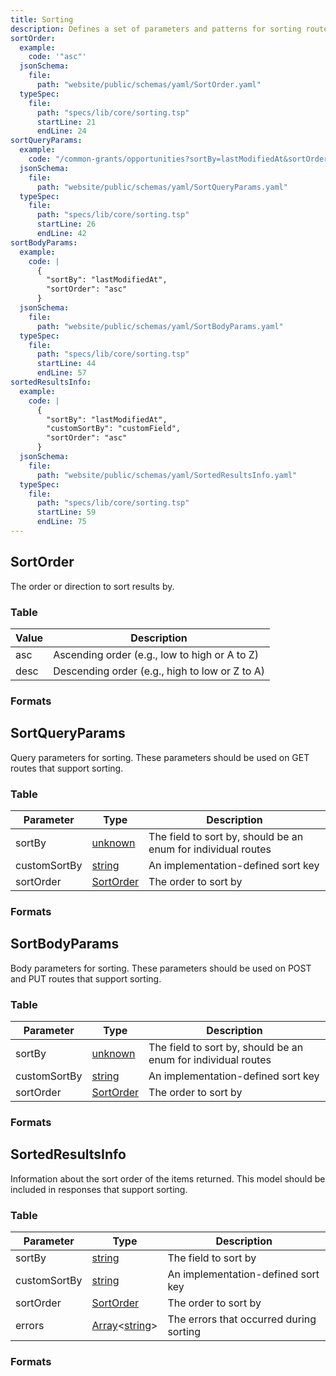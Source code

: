 ```yaml
---
title: Sorting
description: Defines a set of parameters and patterns for sorting routes
sortOrder:
  example:
    code: '"asc"'
  jsonSchema:
    file: 
      path: "website/public/schemas/yaml/SortOrder.yaml"
  typeSpec:
    file:
      path: "specs/lib/core/sorting.tsp"
      startLine: 21
      endLine: 24
sortQueryParams:
  example:
    code: "/common-grants/opportunities?sortBy=lastModifiedAt&sortOrder=asc"
  jsonSchema:
    file: 
      path: "website/public/schemas/yaml/SortQueryParams.yaml"
  typeSpec:
    file:
      path: "specs/lib/core/sorting.tsp"
      startLine: 26
      endLine: 42
sortBodyParams:
  example:
    code: |
      {
        "sortBy": "lastModifiedAt",
        "sortOrder": "asc"
      }
  jsonSchema:
    file: 
      path: "website/public/schemas/yaml/SortBodyParams.yaml"
  typeSpec:
    file:
      path: "specs/lib/core/sorting.tsp"
      startLine: 44
      endLine: 57
sortedResultsInfo:
  example:
    code: |
      {
        "sortBy": "lastModifiedAt",
        "customSortBy": "customField",
        "sortOrder": "asc"
      }
  jsonSchema:
    file: 
      path: "website/public/schemas/yaml/SortedResultsInfo.yaml"
  typeSpec:
    file:
      path: "specs/lib/core/sorting.tsp"
      startLine: 59
      endLine: 75
---
```



## SortOrder

The order or direction to sort results by.

### Table

| Value | Description                                    |
| ----- | ---------------------------------------------- |
| asc   | Ascending order (e.g., low to high or A to Z)  |
| desc  | Descending order (e.g., high to low or Z to A) |

### Formats

<SchemaFormatTabs
  example={frontmatter.sortOrder.example}
  jsonSchema={frontmatter.sortOrder.jsonSchema}
  typeSpec={frontmatter.sortOrder.typeSpec}
/>

## SortQueryParams

Query parameters for sorting. These parameters should be used on GET routes that support sorting.

### Table

| Parameter    | Type                                     | Description                                                   |
| ------------ | ---------------------------------------- | ------------------------------------------------------------- |
| sortBy       | [unknown](/protocol/types/other#unknown) | The field to sort by, should be an enum for individual routes |
| customSortBy | [string](/protocol/types/string#string)  | An implementation-defined sort key                            |
| sortOrder    | [SortOrder](#sortorder)                  | The order to sort by                                          |

### Formats

<SchemaFormatTabs
  example={frontmatter.sortQueryParams.example}
  jsonSchema={frontmatter.sortQueryParams.jsonSchema}
  typeSpec={frontmatter.sortQueryParams.typeSpec}
/>

## SortBodyParams

Body parameters for sorting. These parameters should be used on POST and PUT routes that support sorting.

### Table

| Parameter    | Type                                     | Description                                                   |
| ------------ | ---------------------------------------- | ------------------------------------------------------------- |
| sortBy       | [unknown](/protocol/types/other#unknown) | The field to sort by, should be an enum for individual routes |
| customSortBy | [string](/protocol/types/string#string)  | An implementation-defined sort key                            |
| sortOrder    | [SortOrder](#sortorder)                  | The order to sort by                                          |

### Formats

<SchemaFormatTabs
  example={frontmatter.sortBodyParams.example}
  jsonSchema={frontmatter.sortBodyParams.jsonSchema}
  typeSpec={frontmatter.sortBodyParams.typeSpec}
/>

## SortedResultsInfo

Information about the sort order of the items returned. This model should be included in responses that support sorting.

### Table

| Parameter    | Type                                                                            | Description                             |
| ------------ | ------------------------------------------------------------------------------- | --------------------------------------- |
| sortBy       | [string](/protocol/types/string#string)                                         | The field to sort by                    |
| customSortBy | [string](/protocol/types/string#string)                                         | An implementation-defined sort key      |
| sortOrder    | [SortOrder](#sortorder)                                                         | The order to sort by                    |
| errors       | [Array](/protocol/types/other#array)\<[string](/protocol/types/string#string)\> | The errors that occurred during sorting |

### Formats

<SchemaFormatTabs
  example={frontmatter.sortedResultsInfo.example}
  jsonSchema={frontmatter.sortedResultsInfo.jsonSchema}
  typeSpec={frontmatter.sortedResultsInfo.typeSpec}
/>
